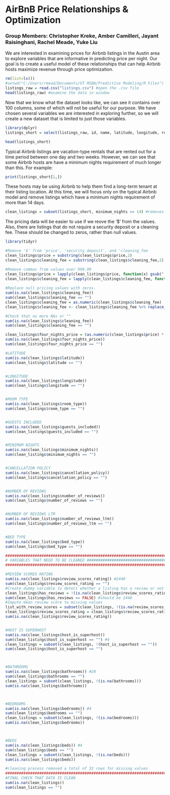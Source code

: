# AirBnB Price Relationships & Optimization
### Group Members: Christopher Kreke, Amber Camilleri, Jayant Raisinghani, Rachel Meade, Yuke Liu

We are interested in examining prices for Airbnb listings in the Austin area to explore variables that are informative in predicting price per night. Our goal is to create a useful model of these relationships that can help Airbnb hosts maximize revenue through price optimization.
```r
rm(list=ls())
#setwd("C:/Users/rmead/Documents/UT MSBA/Predictive Modeling/R Files")
listings_raw = read.csv("listings.csv") #open the .csv file
head(listings_raw) #examine the data in window
```


Now that we know what the dataset looks like, we can see it contains over 100 columns, some of which will not be useful for our purpose. We have chosen several variables we are interested in exploring further, so we will create a new dataset that is limited to just those variables. 


```r
library(dplyr)
listings_short = select(listings_raw, id, name, latitude, longitude, room_type, price, cleaning_fee, guests_included, minimum_nights, review_scores_rating, cancellation_policy, host_is_superhost, number_of_reviews, number_of_reviews_ltm, bathrooms, bedrooms, beds, bed_type)

head(listings_short) 
```

Typical Airbnb listings are vacation-type rentals that are rented out for a time period between one day and two weeks. However, we can see that some Airbnb hosts are have a minimum nights requirement of much longer than this. For example:

```r
print(listings_short[1,])
```

These hosts may be using Airbnb to help them find a long-term tenant at their listing location. At this time, we will focus only on the typical Airbnb model and remove listings which have a minimum nights requirement of more than 14 days. 

```r
clean_listings = subset(listings_short, minimum_nights <= 14) #removes 766 entries
```

The pricing data will be easier to use if we reove the '$' from the values. Also, there are listings that do not require a security deposit or a cleaning fee. These should be changed to zeros, rather than null values. 

```r
library(tidyr)

#Remove '$' from 'price', 'security_deposit', and 'cleaning_fee
clean_listings$price = substring(clean_listings$price,2)
clean_listings$cleaning_fee = substring(clean_listings$cleaning_fee,2)

#Remove commas from values over 999.99
clean_listings$price = lapply(clean_listings$price, function(x) gsub(",","", x))
clean_listings$cleaning_fee = lapply(clean_listings$cleaning_fee, function(x) gsub(",","", x))
                                            
#Replace null pricing values with zeros.
sum(is.na(clean_listings$cleaning_fee))
sum(clean_listings$cleaning_fee == "")
clean_listings$cleaning_fee = as.numeric(clean_listings$cleaning_fee)
clean_listings$cleaning_fee <- clean_listings$cleaning_fee %>% replace_na(0)

#Check that no more NAs or ""
sum(is.na(clean_listings$cleaning_fee))
sum(clean_listings$cleaning_fee == "")

clean_listings$four_nights_price = (as.numeric(clean_listings$price) * 4 + as.numeric(clean_listings$cleaning_fee))
sum(is.na(clean_listings$four_nights_price))
sum(clean_listings$four_nights_price == "")
```



```r
#LATITUDE
sum(is.na(clean_listings$latitude))
sum(clean_listings$latitude == "")


#LONGITUDE
sum(is.na(clean_listings$longitude))
sum(clean_listings$longitude == "")


#ROOM TYPE
sum(is.na(clean_listings$room_type))
sum(clean_listings$room_type == "")


#GUESTS INCLUDED
sum(is.na(clean_listings$guests_included))
sum(clean_listings$guests_included == "")


#MINIMUM NIGHTS
sum(is.na(clean_listings$minimum_nights))
sum(clean_listings$minimum_nights == "")


#CANCELLATION POLICY
sum(is.na(clean_listings$cancellation_policy))
sum(clean_listings$cancellation_policy == "")


#NUMBER OF REVIEWS
sum(is.na(clean_listings$number_of_reviews))
sum(clean_listings$number_of_reviews == "")


#NUMBER OF REVIEWS LTM
sum(is.na(clean_listings$number_of_reviews_ltm))
sum(clean_listings$number_of_reviews_ltm == "")


#BED TYPE
sum(is.na(clean_listings$bed_type))
sum(clean_listings$bed_type == "")

##################################################################################
# VARIABLES THAT NEED TO BE CLEANED ##############################################
##################################################################################

#REVIEW SCORES RATING
sum(is.na(clean_listings$review_scores_rating)) #2440
sum(clean_listings$review_scores_rating == "")
#Create dummy variable to detect whether a listing has a review or not - based on number_of_reviews
clean_listings$has_reviews = !(is.na(clean_listings$review_scores_rating))
sum(clean_listings$has_reviews == FALSE) #should be 2440
#Impute mean review score to missing values
list_with_review_scores = subset(clean_listings, !(is.na(review_scores_rating)))
clean_listings$review_scores_rating = clean_listings$review_scores_rating %>% replace_na(mean(list_with_review_scores$review_scores_rating))
sum(is.na(clean_listings$review_scores_rating))


#HOST IS SUPERHOST
sum(is.na(clean_listings$host_is_superhost))
sum(clean_listings$host_is_superhost == "") #4
clean_listings = subset(clean_listings, !(host_is_superhost == ""))
sum(clean_listings$host_is_superhost == "")



#BATHROOMS
sum(is.na(clean_listings$bathrooms)) #20
sum(clean_listings$bathrooms == "")
clean_listings = subset(clean_listings, !(is.na(bathrooms)))
sum(is.na(clean_listings$bathrooms))



#BEDROOMS
sum(is.na(clean_listings$bedrooms)) #4
sum(clean_listings$bedrooms == "")
clean_listings = subset(clean_listings, !(is.na(bedrooms)))
sum(is.na(clean_listings$bedrooms))



#BEDS
sum(is.na(clean_listings$beds)) #4
sum(clean_listings$beds == "")
clean_listings = subset(clean_listings, !(is.na(beds)))
sum(is.na(clean_listings$beds))

#cleaning process removed a total of 32 rows for missing values
#######################################################################
#FINAL CHECK THAT DATA IS CLEAN
sum(is.na(clean_listings))
sum(clean_listings == "")
```
